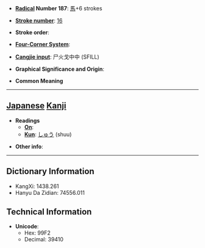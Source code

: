 * '''[[Wiktionary:Chinese radical index| Radical]] Number 187''': [[Wiktionary:Chinese radical index 馬|馬]]+6 strokes

* '''[[Wiktionary:Chinese total strokes index|Stroke number]]''': [[Wiktionary:Chinese total strokes index 16|16]]

* '''Stroke order''': 

* '''[[Wiktionary:Chinese four corner index|Four-Corner System]]''': 

* '''[[Wiktionary:Chinese Cangjie index|Cangjie input]]''': 尸火戈中中 (SFILL)

* '''Graphical Significance and Origin''': 

* '''Common Meaning'''

----

== [[Japanese]] [[Kanji]] ==

* '''Readings'''
** '''[[On]]''': 
** '''[[Kun]]''': [[しゅう]] (shuu)

* '''Other info''':  

----

== Dictionary Information ==

* KangXi: 1438.261
* Hanyu Da Zidian: 74556.011

== Technical Information ==

* '''Unicode''':
** Hex: 99F2
** Decimal: 39410